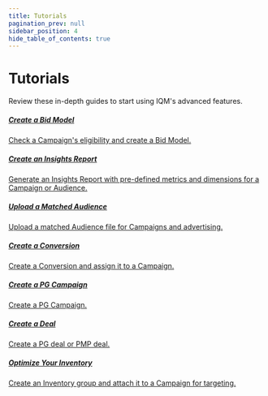 ```yaml
---
title: Tutorials
pagination_prev: null
sidebar_position: 4
hide_table_of_contents: true
---
```



# Tutorials

Review these in-depth guides to start using IQM's advanced features.

<Columns>
<Column>
  <a class='card' href="/Tutorials/Create-a-Bid-Model">
    <Card className='indexCards'>
    <CardHeader>
      <h5><Doc /> Create a Bid Model</h5>
    </CardHeader>
    <CardBody>
      Check a Campaign's eligibility and create a Bid Model.
    </CardBody>
  </Card>
  </a>
    <p /><a class='card' href="/Tutorials/Create-an-Insights-Report">
      <Card className='indexCards'>
      <CardHeader>
        <h5><Doc /> Create an Insights Report</h5>
      </CardHeader>
      <CardBody>
        Generate an Insights Report with pre-defined metrics and dimensions for a Campaign or Audience. 
      </CardBody>
    </Card>
    </a>
          <p /><a class='card' href="/Tutorials/Upload-a-Matched-Audience">
  <Card className='indexCards'>
    <CardHeader>
      <h5><Doc /> Upload a Matched Audience</h5>
    </CardHeader>
    <CardBody>
      Upload a matched Audience file for Campaigns and advertising. 
    </CardBody>
  </Card>
  </a>
</Column>
<Column>
        <a class='card' href="/Tutorials/Create-a-Conversion">
  <Card className='indexCards'>
    <CardHeader>
      <h5><Doc /> Create a Conversion</h5>
    </CardHeader>
    <CardBody>
      Create a Conversion and assign it to a Campaign.   
    </CardBody>
  </Card>
  </a>
    <p />    <a class='card' href="/Tutorials/Create-a-PG-Campaign">
    <Card className='indexCards'>
    <CardHeader>
      <h5><Doc /> Create a PG Campaign</h5>
    </CardHeader>
    <CardBody>
      Create a PG Campaign. 
    </CardBody>
  </Card>
  </a>
</Column>
<Column>
  <a class='card' href="/Tutorials/Deal-Guide">
    <Card className='indexCards'>
    <CardHeader>
      <h5><Doc /> Create a Deal</h5>
    </CardHeader>
    <CardBody>
      Create a PG deal or PMP deal. 
    </CardBody>
  </Card>
  </a>
    <p />    <a class='card' href="/Tutorials/Optimize-Your-Inventory">
    <Card className='indexCards'>
    <CardHeader>
      <h5><Doc /> Optimize Your Inventory</h5>
    </CardHeader>
    <CardBody>
      Create an Inventory group and attach it to a Campaign for targeting. 
    </CardBody>
  </Card>
  </a>
</Column>
</Columns>